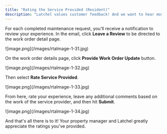 ```yaml
---
title: "Rating the Service Provided (Resident)"
description: "Latchel values customer feedback! And we want to hear more from you! Here are the steps you can follow to leave a review about your recent experience with a maintenance request."
---
```


For each completed maintenance request, you'll receive a notification to review your experience. In the email, click **Leave a Review** to be directed to the work order detail page.

<Frame>
  ![image.png](/images/rtaImage-1-31.jpg)
</Frame>

On the work order details page, click **Provide Work Order Update** button.

<Frame>
  ![image.png](/images/rtaImage-1-32.jpg)
</Frame>

Then select **Rate Service Provided**.

<Frame>
  ![image.png](/images/rtaImage-1-33.jpg)
</Frame>

From here, rate your experience, leave any additional comments based on the work of the service provider, and then hit **Submit**.

<Frame>
  ![image.png](/images/rtaImage-1-34.jpg)
</Frame>

And that's all there is to it\! Your property manager and Latchel greatly appreciate the ratings you've provided.
